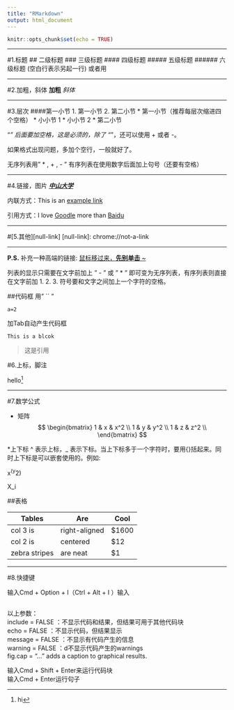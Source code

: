 ```yaml
---
title: "RMarkdown"
output: html_document
---
```


```r
knitr::opts_chunk$set(echo = TRUE)
```
---

#1.标题
## 二级标题
### 三级标题
#### 四级标题
##### 五级标题
###### 六级标题
(空白行表示另起一行)
或者用<br>

---

#2.加粗，斜体
**加粗**
*斜体*

---

#3.层次
####第一小节
1. 第一小节
2. 第二小节
    * 第一小节（推荐每层次缩进四个空格）
        * 小小节 1
        * 小小节 2
    * 第二小节
    
“*” 后面要加空格，这是必须的，除了 “*”，还可以使用 + 或者 -。

如果格式出现问题，多加个空行，一般就好了。

无序列表用" * , + , - "
有序列表在使用数字后面加上句号（还要有空格）

---

#4.链接，图片
[***中山大学***](http://www.sysu.edu.cn/2012/cn/zsjy/index.htm)

内联方式：This is an [example link](http://www.baidu.com)

引用方式：I love [Goodle][1] more than [Baidu][2]

[1]:https://www.google.com.hk/?gws_rd=ssl

[2]:http://www.baidu.com

---  

#[5.其他][null-link]
[null-link]: chrome://not-a-link

---

**P.S.** 补充一种高端的链接: [鼠标移过来，**先别单击** ~][hover]

[hover]: http://www.google.com.sg "Google Sg 更快，更好用。好，现在单击吧"

列表的显示只需要在文字前加上 " - " 或 " * " 即可变为无序列表，有序列表则直接在文字前加 1. 2. 3. 符号要和文字之间加上一个字符的空格。

##代码框
用" `` "

` a=2 `<br>

加Tab自动产生代码框<br>

    This is a blcok

> 这是引用

#6.上标，脚注

hello[^hello]

[^hello]: hi

---

#7.数学公式

* 矩阵
$$      
    \begin{bmatrix}
    1 & x & x^2 \\
    1 & y & y^2 \\
    1 & z & z^2 \\ 
    \end{bmatrix}
$$

*上下标
^ 表示上标，_ 表示下标。当上下标多于一个字符时，要用{}括起来。同时上下标是可以嵌套使用的。例如:

x^(y^2)

X_i

##表格

| Tables        | Are           | Cool  |
| ------------- | ------------- | ----- |
| col 3 is      | right-aligned | $1600 |
| col 2 is      | centered      |   $12 |
| zebra stripes | are neat      |    $1 |


---

#8.快捷键

输入Cmd + Option + I（Ctrl + Alt + I ）输入
```r


```
以上参数：<br>
include = FALSE ：不显示代码和结果，但结果可用于其他代码块<br>
echo = FALSE ：不显示代码，但结果显示<br>
message = FALSE ：不显示有代码产生的信息<br>
warning = FALSE ：d不显示代码产生的warnings<br>
fig.cap = "..." adds a caption to graphical results.<br>

输入Cmd + Shift + Enter来运行代码块<br>
输入Cmd + Enter运行句子


